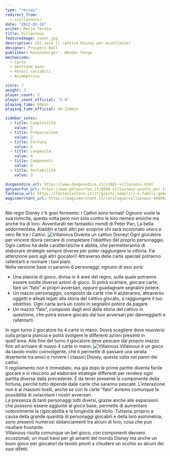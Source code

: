 ```yaml
---
type: "review"
redirect_from:
  - /villainous/
date: "2022-02-18"
writer: Maria Teresa
title: Villainous
featureImage: cover.jpg
description: Chi sarà il cattivo Disney per eccellenza?
designer: Prospero Hall
publisher: Ravensburger - Wonder Forge
mechanisms:
  - Carte
  - Gestione mano
  - Poteri variabili
  - Asimmetrico

score: 7
weight: 3
player_count: 3
player_count_official: "2-6"
playing_time: 60min
playing_time_official: 40-120min

sidebar_votes:
  - title: Complessità
    value: 3
  - title: Preparazione
    value: 2
  - title: Fortuna
    value: 4
  - title: Longevità
    value: 4
  - title: Componenti
    value: 4
  - title: Portabilità
    value: 3

dungeondice_url: https://www.dungeondice.it/12881-villainous.html
getyourfun_url: https://www.getyourfun.it/0508-villainous-giochi-per-famiglia.html
fantasia_url: https://fantasiastore.it/it/giochi-semplici-e-family-games/5611-villainous.html
magicmerchant_url: https://magicmerchant.it/catalogue/villainous-40850/
---
```


<Setting>
  Nei regni Disney c'è gran fermento: i Cattivi sono tornati! Ognuno vuole la
  sua rivincita, questa volta però non solo contro le loro nemesi eroiche ma
  anche tra di loro. Avventurati nei fantastici mondi di Peter Pan, La bella
  addormentata, Aladdin e tanti altri per scoprire chi sarà incoronato unico e
  vero Re tra i Cattivi.
</Setting>

<img src="./game1.jpg" alt="Villainous" />

<Rules>
  Diventa un cattivo Disney! Ogni giocatore per vincere dovrà cercare di
  completare l'obiettivo del proprio personaggio. Ogni cattivo ha delle
  caratteristiche e abilità, che permetteranno di elaborare strategie sempre
  diverse per poter raggiungere la vittoria. Fai attenzione però agli altri
  giocatori! Attraverso delle carte speciali potranno rallentarti e rovinare i
  tuoi piani.
  <br />
  Nella versione base ci saranno 6 personaggi; ognuno di essi avrà:
  <ul>
    <li>
      Una plancia di gioco, divisa in 4 aree del regno, sulla quale potranno
      essere svolte diverse azioni di gioco. Si potrà scartare, giocare carte,
      fare un “fato” ai propri avversari, oppure guadagnare segnalini potere.
    </li>
    <li>
      Un mazzo personaggio, composto da carte che ti aiuteranno, attraverso
      oggetti e alleati legati alla storia del cattivo giocato, a raggiungere il
      tuo obiettivo. Ogni carta avrà un costo in segnalini potere da pagare.
    </li>
    <li>
      Un mazzo “fato”, composto dagli eroi della storia del cattivo in
      questione, che potrà essere giocato dai tuoi avversari per danneggiarti e
      rallentarti.
    </li>
  </ul>
  In ogni turno il giocatore ha 4 carte in mano. Dovrà scegliere dove muoversi
  sulla propria plancia e potrà svolgere le differenti azioni presenti in
  quell'area. Alla fine del turno il giocatore deve pescare dal proprio mazzo
  fino ad arrivare di nuovo 4 carte in mano.
</Rules>

<img src="./game2.jpg" alt="Villainous" />

<Feedback>
  Villainous è un gioco da tavolo molto coinvolgente, che ti permette di passare
  una serata divertente tra amici e rivivere i classici Disney, questa volta nei
  panni dei cattivi.
  <br />
  Il regolamento non è immediato, ma già dopo le prime partite diventa facile
  giocare e si riescono ad elaborare strategie differenti per rendere ogni
  partita diversa dalla precedente. È da tener presente la componente della
  fortuna, perché tutto dipende dalle carte che saranno pescate. L'interazione
  non è ai massimi livelli, anche se con le carte "fato" avremo comunque la
  possibilità di ostacolare i nostri avversari.
  <br />
  La presenza di tanti personaggi tutti diversi, grazie anche alle espansioni
  che possono essere aggiunte al gioco base, permette di aumentare notevolmente
  la rigiocabilità e la longevità del titolo. Tuttavia, proprio a causa della
  grande quantità di personaggi giocabili e della loro asimmetria, sono presenti
  numerosi sbilanciamenti tra alcuni di loro, cosa che può risultare frustante.
  <br />
  Villainous risulta comunque un bel gioco, con componenti davvero eccezionali;
  un must have per gli amanti del mondo Disney ma anche un buon gioco per
  giocatori da tavolo pronti a chiudere un occhio su alcuni dei suoi difetti.
</Feedback>

<Instagram id="CaHhDhmDwy2" />
